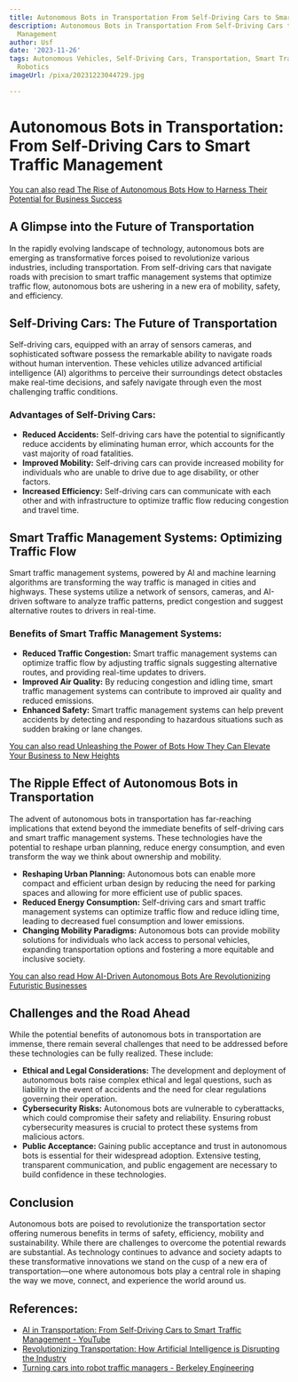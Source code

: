 ```yaml
---
title: Autonomous Bots in Transportation From Self-Driving Cars to Smart Traffic Management
description: Autonomous Bots in Transportation From Self-Driving Cars to Smart Traffic
  Management
author: Usf
date: '2023-11-26'
tags: Autonomous Vehicles, Self-Driving Cars, Transportation, Smart Traffic Management,
  Robotics
imageUrl: /pixa/20231223044729.jpg

---
```

#  Autonomous  Bots in Transportation: From Self-Driving Cars to Smart Traffic Management

[You can also read  The Rise of Autonomous Bots How to  Harness Their Potential for Business Success](The%20Rise%20of%20Autonomous%20Bots%20How%20to%20Harness%20Their%20Potential%20for%20Business%20Success)


## A Glimpse into the Future of Transportation

In the rapidly evolving landscape of technology, autonomous bots are emerging as transformative forces poised to revolutionize various industries, including transportation. From self-driving cars that navigate roads with precision to smart traffic management systems that optimize traffic flow, autonomous bots are ushering in a new  era of mobility,  safety, and efficiency.

##  Self-Driving Cars: The Future of Transportation

Self-driving cars, equipped with an array  of sensors cameras, and sophisticated software possess the remarkable ability to navigate roads without human intervention. These vehicles utilize advanced artificial intelligence (AI) algorithms to perceive their surroundings  detect obstacles make real-time decisions, and safely navigate through even the most  challenging traffic  conditions.

### Advantages of Self-Driving Cars:

- **Reduced Accidents:**  Self-driving  cars have the potential to significantly reduce accidents by eliminating human  error, which accounts  for the vast majority of road fatalities.
- **Improved Mobility:**  Self-driving  cars can provide  increased mobility for individuals who are unable to drive due to age disability, or other factors.
- **Increased Efficiency:** Self-driving cars can communicate with each other and with infrastructure to optimize traffic flow reducing  congestion and travel time.

## Smart Traffic Management Systems: Optimizing Traffic Flow

Smart traffic management systems, powered by  AI and machine learning algorithms are transforming the way traffic is managed in cities and highways. These systems utilize  a network of sensors, cameras, and AI-driven  software to analyze traffic patterns, predict congestion and suggest alternative routes  to drivers in real-time.

### Benefits of Smart Traffic Management Systems:

- **Reduced Traffic Congestion:** Smart traffic management systems can optimize traffic flow by adjusting traffic signals suggesting alternative routes, and  providing real-time updates to drivers.
- **Improved  Air Quality:** By reducing congestion and idling time, smart traffic management  systems can contribute  to  improved  air quality and reduced emissions.
-  **Enhanced Safety:** Smart traffic management systems can help prevent accidents by detecting and responding to hazardous situations such as sudden braking  or lane changes.

[You can also read  Unleashing the Power of Bots How They Can Elevate Your Business to New Heights](Unleashing%20the%20Power%20of%20Bots%20How%20They%20Can%20Elevate%20Your%20Business%20to%20New%20Heights)


## The Ripple Effect of Autonomous Bots in Transportation

The advent  of autonomous  bots in transportation has far-reaching implications that extend  beyond the  immediate benefits  of self-driving cars and smart traffic management systems. These technologies have the potential to reshape urban planning, reduce energy consumption, and  even transform the  way we think about ownership and mobility.

- **Reshaping Urban Planning:**  Autonomous bots can enable more compact and efficient urban design  by reducing the need for  parking spaces and allowing for more efficient use of  public spaces.
- **Reduced Energy Consumption:** Self-driving cars and  smart traffic management systems can optimize traffic flow and reduce idling time, leading to decreased  fuel consumption and lower emissions.
-  **Changing Mobility Paradigms:** Autonomous bots  can provide mobility solutions for individuals  who  lack access to personal vehicles, expanding transportation options and fostering  a more equitable  and inclusive society.

[You can  also read How AI-Driven Autonomous Bots Are Revolutionizing  Futuristic Businesses](How%20AI-Driven%20Autonomous%20Bots%20Are%20Revolutionizing%20Futuristic%20Businesses)


## Challenges and the Road Ahead

While the potential benefits of autonomous bots  in transportation  are immense, there remain several challenges that need to be addressed before these  technologies can be fully realized.  These include:

- **Ethical  and Legal Considerations:** The development and deployment of autonomous bots raise complex ethical and legal questions, such as liability in the event of accidents and the need for clear regulations governing their operation.
- **Cybersecurity Risks:** Autonomous bots are vulnerable to cyberattacks, which could compromise their safety and reliability. Ensuring robust cybersecurity measures is crucial  to protect these systems from  malicious actors.
- **Public Acceptance:** Gaining public acceptance and trust in autonomous bots is  essential  for their widespread adoption. Extensive  testing, transparent communication, and public engagement are necessary to build confidence in these technologies.

## Conclusion

Autonomous bots are poised to  revolutionize the transportation sector offering numerous benefits in terms of  safety, efficiency,  mobility and  sustainability. While there are challenges  to overcome the potential rewards are substantial. As technology continues to  advance and society adapts to these  transformative innovations we stand on the cusp of a new era of transportation—one where autonomous bots play a central role in shaping the way we move, connect, and experience the world around us.

## References:
- [AI in Transportation: From Self-Driving Cars to Smart Traffic Management - YouTube](https://youtube.com/watch?v=qFxnWKAMQkA)
- [Revolutionizing Transportation: How Artificial Intelligence is Disrupting the Industry](https://moez-62905.medium.com/revolutionizing-transportation-how-artificial-intelligence-is-disrupting-the-industry-4e4f913789b5)
- [Turning cars into robot traffic managers - Berkeley Engineering](https://engineering.berkeley.edu/news/2018/10/turning-cars-into-robot-traffic-managers/)
